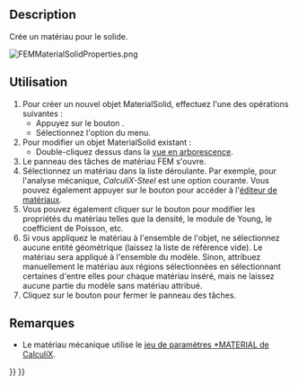 <languages/>

{{Docnav/fr
|[[FEM_Analysis/fr|Conteneur d'analyse]]
|[[FEM_MaterialFluid/fr|Matériau pour fluide]]
|[[FEM_Workbench/fr|Atelier FEM]]
|IconL=FEM_Analysis.svg
|IconR=FEM_MaterialFluid.svg
|IconC=Workbench_FEM.svg
}}

{{GuiCommandContainer
|
{{GuiCommand/fr
|Name=FEM MaterialSolid
|Name/fr=FEM Matériau pour solide
|MenuLocation=Modèle → Matériaux → Matériau pour solide
|Workbenches=[[FEM_Workbench/fr|FEM]]
|Shortcut={{KEY|M}} {{KEY|S}}
|SeeAlso=[[FEM_tutorial/fr|Tutoriel FEM]]
}}
{{GuiCommandFemInfo/fr
|Solvers=Tous
}}
}}

==Description==

Crée un matériau pour le solide.

[[File:FEMMaterialSolidProperties.png]]
{{Caption|Le panneau des tâches des matériaux FEM}}

<span id="Usage"></span>
==Utilisation==

<div class="mw-translate-fuzzy">
# Pour créer un nouvel objet MaterialSolid, effectuez l'une des opérations suivantes :
#* Appuyez sur le bouton {{Button|[[Image:FEM_MaterialSolid.svg|16px]] [[FEM_MaterialSolid/fr|Matériau pour le solide]]}}.
#* Sélectionnez l'option {{MenuCommand|Modèle → Matériaux → [[Image:FEM_MaterialSolid.svg|16px]] Matériau pour le solide}} du menu.
# Pour modifier un objet MaterialSolid existant :
#* Double-cliquez dessus dans la [[Tree_view/fr|vue en arborescence]].
# Le panneau des tâches de matériau FEM s'ouvre.
# Sélectionnez un matériau dans la liste déroulante. Par exemple, pour l'analyse mécanique, ''CalculiX-Steel'' est une option courante. Vous pouvez également appuyer sur le bouton {{Button|Lancer l'éditeur}} pour accéder à l'[[Material_Edit/fr|éditeur de matériaux]].
# Vous pouvez également cliquer sur le bouton {{Button|Utiliser ce panneau de tâches}} pour modifier les propriétés du matériau telles que la densité, le module de Young, le coefficient de Poisson, etc.
# Si vous appliquez le matériau à l'ensemble de l'objet, ne sélectionnez aucune entité géométrique (laissez la liste de référence vide). Le matériau sera appliqué à l'ensemble du modèle. Sinon, attribuez manuellement le matériau aux régions sélectionnées en sélectionnant certaines d'entre elles pour chaque matériau inséré, mais ne laissez aucune partie du modèle sans matériau attribué.
# Cliquez sur le bouton {{Button|Fermer}} pour fermer le panneau des tâches.
</div>

<span id="Notes"></span>
==Remarques==

<div class="mw-translate-fuzzy">
* Le matériau mécanique utilise le [https://web.mit.edu/calculix_v2.7/CalculiX/ccx_2.7/doc/ccx/node216.html jeu de paramètres *MATERIAL de CalculiX].
</div>


{{Docnav/fr
|[[FEM_Analysis/fr|Conteneur d'analyse]]
|[[FEM_MaterialFluid/fr|Matériau pour fluide]]
|[[FEM_Workbench/fr|Atelier FEM]]
|IconL=FEM_Analysis.svg
|IconR=FEM_MaterialFluid.svg
|IconC=Workbench_FEM.svg
}}

{{FEM Tools navi{{#translation:}}}}
{{Userdocnavi{{#translation:}}}}
{{clear}}